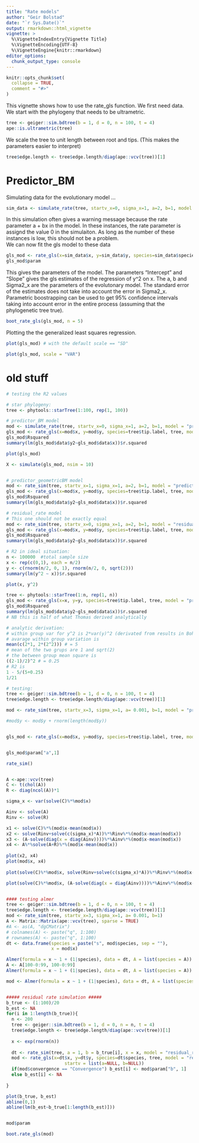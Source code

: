 ```yaml
---
title: "Rate models"
author: "Geir Bolstad"
date: "`r Sys.Date()`"
output: rmarkdown::html_vignette
vignette: >
  %\VignetteIndexEntry{Vignette Title}
  %\VignetteEncoding{UTF-8}
  %\VignetteEngine{knitr::rmarkdown}
editor_options: 
  chunk_output_type: console
---
```


```r
knitr::opts_chunk$set(
  collapse = TRUE,
  comment = "#>"
)
```

This vignette shows how to use the rate_gls function. We first need data. We start with the phylogeny that needs to be ultrametric. 
```r
tree <- geiger::sim.bdtree(b = 1, d = 0, n = 100, t = 4)
ape::is.ultrametric(tree)
```

We scale the tree to unit length between root and tips. (This makes the parameters easier to interpret)
```r
tree$edge.length <- tree$edge.length/diag(ape::vcv(tree))[1]
```

# Predictor_BM
Simulating data for the evolutionary model ...
```r
sim_data <- simulate_rate(tree, startv_x=0, sigma_x=1, a=2, b=1, model = "predictor_BM")
```
In this simulation often gives a warning message because the rate parameter a + bx in the model. In these instances, the rate parameter is assignd the value 0 in the simulaiton. As long as the number of these instances is low, this should not be a problem.   
We can now fit the gls model to these data
```r
gls_mod <- rate_gls(x=sim_data$x, y=sim_data$y, species=sim_data$species, tree, model = "predictor_BM", maxiter = 100, silent = FALSE)
gls_mod$param
```
This gives the parameters of the model. The parameters "Intercept" and "Slope" gives the gls estimates of the regression of y^2 on x. The a, b and Sigma2_x are the parameters of the evolutonary model. The standard error of the estimates does not take into account the error in Sigma2_x. Parametric boostrapping can be used to get 95% confidence intervals taking into account error in the entire process (assuming that the phylogenetic tree true).

```r
boot_rate_gls(gls_mod, n = 5)
```

Plotting the the generalized least squares regression. 
```r
plot(gls_mod) # with the default scale == "SD"
```
 
```r
plot(gls_mod, scale = "VAR")
```



# old stuff

```r
# testing the R2 values

# star phylogeny:
tree <- phytools::starTree(1:100, rep(1, 100))

# predictor_BM model
mod <- simulate_rate(tree, startv_x=0, sigma_x=1, a=2, b=1, model = "predictor_BM")
gls_mod <- rate_gls(x=mod$x, y=mod$y, species=tree$tip.label, tree, model = "predictor_BM", maxiter = 100, silent = FALSE)
gls_mod$Rsquared
summary(lm(gls_mod$data$y2~gls_mod$data$x))$r.squared

plot(gls_mod)

X <- simulate(gls_mod, nsim = 10)


# predictor_geometricBM model
mod <- rate_sim(tree, startv_x=1, sigma_x=1, a=2, b=1, model = "predictor_geometricBM")
gls_mod <- rate_gls(x=mod$x, y=mod$y, species=tree$tip.label, tree, model = "predictor_geometricBM", maxiter = 100, silent = FALSE)
gls_mod$Rsquared
summary(lm(gls_mod$data$y2~gls_mod$data$x))$r.squared

# residual_rate model
# This one should not be exactly equal
mod <- rate_sim(tree, startv_x=0, sigma_x=1, a=2, b=1, model = "residual_rate")
gls_mod <- rate_gls(x=mod$x, y=mod$y, species=tree$tip.label, tree, model = "residual_rate", maxiter = 100, silent = FALSE)
gls_mod$Rsquared
summary(lm(gls_mod$data$y2~gls_mod$data$x))$r.squared

# R2 in ideal situation:
n <- 100000  #total sample size
x <- rep(c(0,1), each = n/2)
y <- c(rnorm(n/2, 0, 1), rnorm(n/2, 0, sqrt(2)))
summary(lm(y^2 ~ x))$r.squared

plot(x, y^2)

tree <- phytools::starTree(1:n, rep(1, n))
gls_mod <- rate_gls(x=x, y=y, species=tree$tip.label, tree, model = "predictor_BM", maxiter = 100, silent = FALSE)
gls_mod$Rsquared
summary(lm(gls_mod$data$y2~gls_mod$data$x))$r.squared
# NB this is half of what Thomas derived analytically

# analytic derivation:
# within group var for y^2 is 2*var(y)^2 (derivated from results in Bohrnstedt and Goldberger 1969 + fourth moment of normal = 3*var[y]^2)
# avarage within group variation is 
mean(c(2*1, 2*(2^2))) # = 5
# mean of the two grups are 1 and sqrt(2)
# the between group mean square is 
((2-1)/2)^2 # = 0.25
# R2 is
1 - 5/(5+0.25)
1/21

```


```r

# testing:
tree <- geiger::sim.bdtree(b = 1, d = 0, n = 100, t = 4)
tree$edge.length <- tree$edge.length/diag(ape::vcv(tree))[1]

mod <- rate_sim(tree, startv_x=3, sigma_x=1, a= 0.001, b=1, model = "predictor_geometricBM")

#mod$y <- mod$y + rnorm(length(mod$y))


gls_mod <- rate_gls(x=mod$x, y=mod$y, species=tree$tip.label, tree, model = "predictor_geometricBM", maxiter = 100, silent = FALSE)


gls_mod$param["a",1]

rate_sim()


A <-ape::vcv(tree)
C <- t(chol(A))
R <- diag(ncol(A))*1

sigma_x <- var(solve(C)%*%mod$x)

Ainv <- solve(A)
Rinv <- solve(R)

x1 <- solve(C)%*%(mod$x-mean(mod$x))
x2 <- solve(Rinv+solve(c(sigma_x)*A))%*%Rinv%*%(mod$x-mean(mod$x))
x3 <- (A-solve(diag(x = diag(Ainv))))%*%Ainv%*%(mod$x-mean(mod$x))
x4 <- A%*%solve(A+R)%*%(mod$x-mean(mod$x))
  
plot(x2, x4)
plot(mod$x, x4)
  
plot(solve(C)%*%mod$x, solve(Rinv+solve(c(sigma_x)*A))%*%Rinv%*%(mod$x-mean(mod$x)))

plot(solve(C)%*%mod$x, (A-solve(diag(x = diag(Ainv))))%*%Ainv%*%(mod$x-mean(mod$x)))


#### testing almer
tree <- geiger::sim.bdtree(b = 1, d = 0, n = 100, t = 4)
tree$edge.length <- tree$edge.length/diag(ape::vcv(tree))[1]
mod <- rate_sim(tree, startv_x=3, sigma_x=1, a= 0.001, b=1)
A <- Matrix::Matrix(ape::vcv(tree), sparse = TRUE)
#A <- as(A, "dgCMatrix")
# colnames(A) <- paste("q", 1:100)
# rownames(A) <- paste("q", 1:100)
dt <- data.frame(species = paste("s", mod$species, sep = ""),
                 x = mod$x)

Almer(formula = x ~ 1 + (1|species), data = dt, A = list(species = A))
A <- A[100-0:99, 100-0:99]
Almer(formula = x ~ 1 + (1|species), data = dt, A = list(species = A))

mod <- Almer(formula = x ~ 1 + (1|species), data = dt, A = list(species = A))


##### residual rate simulation #####
b_true <- (1:100)/20
b_est <- NA
for(i in 1:length(b_true)){
  n <- 200
  tree <- geiger::sim.bdtree(b = 1, d = 0, n = n, t = 4)
  tree$edge.length <- tree$edge.length/diag(ape::vcv(tree))[1]
  
  x <- exp(rnorm(n))
  
  dt <- rate_sim(tree, a = 1, b = b_true[i], x = x, model = "residual_rate")
  mod <- rate_gls(x=dt$x, y=dt$y, species=dt$species, tree, model = "residual_rate", maxiter = 100, silent = FALSE, 
                      startv = list(a=NULL, b=NULL))
  if(mod$convergence == "Convergence") b_est[i] <- mod$param["b", 1]
  else b_est[i] <- NA
  
}

plot(b_true, b_est)
abline(0,1)
abline(lm(b_est~b_true[1:length(b_est)]))


mod$param

boot.rate_gls(mod)

```


